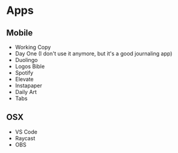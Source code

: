 # Apps

## Mobile

- Working Copy
- Day One (I don't use it anymore, but it's a good journaling app)
- Duolingo
- Logos Bible
- Spotify
- Elevate
- Instapaper
- Daily Art
- Tabs

## OSX

- VS Code
- Raycast
- OBS

